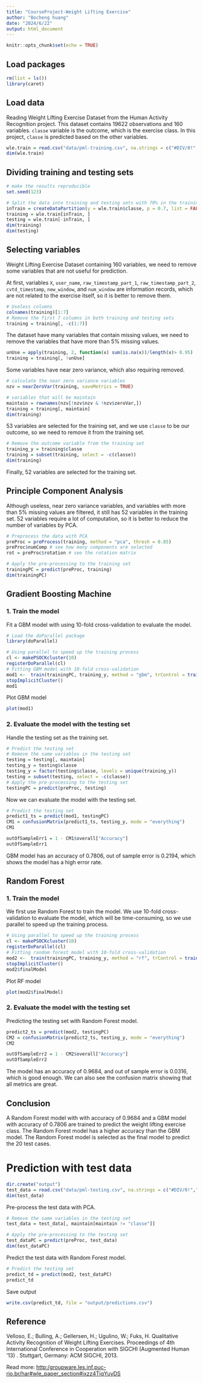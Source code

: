 ```yaml
---
title: "CourseProject-Weight Lifting Exercise"
author: "Bocheng huang"
date: "2024/6/22"
output: html_document
---
```


```r
knitr::opts_chunk$set(echo = TRUE)
```

## Load packages

```r
rm(list = ls())
library(caret)
```

## Load data

Reading Weight Lifting Exercise Dataset from the Human Activity Recognition project. This dataset contains 19622 observations and 160 variables. `classe` variable is the outcome, which is the exercise class. In this project, `classe` is predicted based on the other variables.

```r
wle.train = read.csv("data/pml-training.csv", na.strings = c("#DIV/0!","NA",""))
dim(wle.train)

```

## Dividing training and testing sets

```r
# make the results reproducible
set.seed(123) 

# Split the data into training and testing sets with 70% in the training set
inTrain = createDataPartition(y = wle.train$classe, p = 0.7, list = FALSE)
training = wle.train[inTrain, ]
testing = wle.train[-inTrain, ]
dim(training)
dim(testing)
```

## Selecting variables

Weight Lifting Exercise Dataset containing 160 variables, we need to remove some variables that are not useful for prediction.

At first, variables `X`, `user_name`, `raw_timestamp_part_1`, `raw_timestamp_part_2`, `cvtd_timestamp`, `new_window`, and `num_window` are information records, which are not related to the exercise itself, so it is better to remove them.

```r
# Useless columns
colnames(training)[1:7]
# Remove the first 7 columns in both training and testing sets
training = training[, -c(1:7)]
```

The dataset have many variables that contain missing values, we need to remove the variables that have more than 5% missing values.

```r
unUse = apply(training, 2, function(x) sum(is.na(x))/length(x)> 0.95)
training = training[, !unUse]
```

Some variables have near zero variance, which also requiring removed.

```r
# calculate the near zero variance variables
nzv = nearZeroVar(training, saveMetrics = TRUE)

# variables that will be maintain
maintain = rownames(nzv[!nzv$nzv & !nzv$zeroVar,])
training = training[, maintain]
dim(training)
```

53 variables are selected for the training set, and we use `classe` to be our outcome, so we need to remove it from the training set.

```r
# Remove the outcome variable from the training set
training_y = training$classe
training = subset(training, select = -c(classe))
dim(training)

```

Finally, 52 variables are selected for the training set.

## Principle Component Analysis

Although useless, near zero variance variables, and variables with more than 5% missing values are filtered, it still has 52 variables in the training set. 52 variables require a lot of computation, so it is better to reduce the number of variables by PCA.

```r
# Preprocess the data with PCA
preProc = preProcess(training, method = "pca", thresh = 0.85)
preProc$numComp # see how many components are selected
rot = preProc$rotation # see the rotation matrix

# Apply the pre-processing to the training set
trainingPC = predict(preProc, training)
dim(trainingPC)
```

## Gradient Boosting Machine

### 1. Train the model

Fit a GBM model with using 10-fold cross-validation to evaluate the model.

```r
# Load the doParallel package
library(doParallel)
```

```r
# Using parallel to speed up the training process
cl <- makePSOCKcluster(10)
registerDoParallel(cl)
# Fitting GBM model with 10-fold cross-validation
mod1 <-  train(trainingPC, training_y, method = "gbm", trControl = trainControl(method = "cv", number = 10, allowParallel = TRUE))
stopImplicitCluster()
mod1
```

Plot GBM model

```r
plot(mod1)
```

### 2. Evaluate the model with the testing set

Handle the testing set as the training set.

```r
# Predict the testing set
# Remove the same variables in the testing set
testing = testing[, maintain]
testing_y = testing$classe
testing_y = factor(testing$classe, levels = unique(training_y))
testing = subset(testing, select = -c(classe))
# Apply the pre-processing to the testing set
testingPC = predict(preProc, testing)
```

Now we can evaluate the model with the testing set.

```r
# Predict the testing set
predict1_ts = predict(mod1, testingPC)
CM1 = confusionMatrix(predict1_ts, testing_y, mode = "everything")
CM1
```

```r
outOfSampleErr1 = 1 - CM1$overall["Accuracy"]
outOfSampleErr1
```

GBM model has an accuracy of 0.7806, out of sample error is 0.2194, which shows the model has a high error rate.

## Random Forest

### 1. Train the model

We first use Random Forest to train the model. We use 10-fold cross-validation to evaluate the model, which will be time-consuming, so we use parallel to speed up the training process.

```r
# Using parallel to speed up the training process
cl <- makePSOCKcluster(10)
registerDoParallel(cl)
# Fitting random forest model with 10-fold cross-validation
mod2 <-  train(trainingPC, training_y, method = "rf", trControl = trainControl(method = "cv", number = 10, allowParallel = TRUE))
stopImplicitCluster()
mod2$finalModel
```

Plot RF model

```r
plot(mod2$finalModel)
```

### 2. Evaluate the model with the testing set

Predicting the testing set with Random Forest model.

```r
predict2_ts = predict(mod2, testingPC)
CM2 = confusionMatrix(predict2_ts, testing_y, mode = "everything")
CM2
```

```r
outOfSampleErr2 = 1 - CM2$overall["Accuracy"]
outOfSampleErr2
```

The model has an accuracy of 0.9684, and out of sample error is 0.0316, which is good enough. We can also see the confusion matrix showing that all metrics are great.

## Conclusion

A Random Forest model with with accuracy of 0.9684 and a GBM model with accuracy of 0.7806 are trained to predict the weight lifting exercise class. The Random Forest model has a higher accuracy than the GBM model. The Random Forest model is selected as the final model to predict the 20 test cases.

# Prediction with test data

```r
dir.create("output")
test_data = read.csv("data/pml-testing.csv", na.strings = c("#DIV/0!","NA",""))
dim(test_data)
```

Pre-process the test data with PCA.

```r
# Remove the same variables in the testing set
test_data = test_data[, maintain[maintain != "classe"]]

# Apply the pre-processing to the testing set
test_dataPC = predict(preProc, test_data)
dim(test_dataPC)
```

Predict the test data with Random Forest model.

```r
# Predict the testing set
predict_td = predict(mod2, test_dataPC)
predict_td
```

Save output

```r
write.csv(predict_td, file = "output/predictions.csv")
```

## Reference

Velloso, E.; Bulling, A.; Gellersen, H.; Ugulino, W.; Fuks, H. Qualitative Activity Recognition of Weight Lifting Exercises. Proceedings of 4th International Conference in Cooperation with SIGCHI (Augmented Human '13) . Stuttgart, Germany: ACM SIGCHI, 2013.

Read more: [http:/groupware.les.inf.puc-rio.br/har#wle_paper_section#ixzz4TjqYuyDS](http:/groupware.les.inf.puc-rio.br/har#wle_paper_section#ixzz4TjqYuyDS){.uri}
